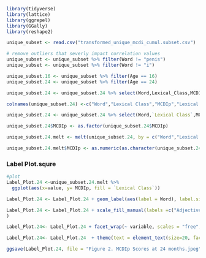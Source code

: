 
```r
library(tidyverse)
library(lattice)
library(ggrepel)
library(GGally)
library(reshape2)

```

```r
unique_subset <- read.csv("transformed_unique_mcdi_cumul.subset.csv")

# remove outliers that severly impact correlation values
unique_subset <- unique_subset %>% filter(Word != "penis")
unique_subset <- unique_subset %>% filter(Word != "i")

unique_subset.16 <- unique_subset %>% filter(Age == 16)
unique_subset.24 <- unique_subset %>% filter(Age == 24)

```

```r
unique_subset.24 <- unique_subset.24 %>% select(Word,Lexical_Class,MCDIp,Lexical_Diversity,Document_Diversity,ProKWo,logCummulative_Frequency)

colnames(unique_subset.24) <-c("Word","Lexical Class","MCDIp","Lexical Diversity","Document Diversity","Pro-KWo","Frequency")

unique_subset.24 <- unique_subset.24 %>% select(Word,`Lexical Class`,MCDIp,Frequency,`Lexical Diversity`,`Document Diversity`,`Pro-KWo`)

unique_subset.24$MCDIp <- as.factor(unique_subset.24$MCDIp)

unique_subset.24.melt <- melt(unique_subset.24, by = c("Word","Lexical Class","MCDIp"))

unique_subset.24.melt$MCDIp <- as.numeric(as.character(unique_subset.24.melt$MCDIp))

```

### Label Plot.squre
```r
#plot 
Label_Plot.24 <-unique_subset.24.melt %>%  
  ggplot(aes(x=value, y= MCDIp, fill = `Lexical Class`)) 

Label_Plot.24 <- Label_Plot.24 + geom_label(aes(label = Word), label.size = 0.01) 

Label_Plot.24 <- Label_Plot.24 + scale_fill_manual(labels =c("Adjectives","Function", "Nouns","Verbs"), values = c("#ffd125","#6fafc7","#bfd46d","#ee5e5e")
)

Label_Plot.24<- Label_Plot.24 + facet_wrap(~ variable, scales = "free", ncol = 2, nrow = 2) + theme_bw() 

Label_Plot.24<- Label_Plot.24  + theme(text = element_text(size=20, face = "bold", hjust = 0.5), legend.position = "top", legend.title = element_blank(), axis.title.x=element_blank())

ggsave(Label_Plot.24, file = "Figure 2. MCDIp Scores at 24 months.jpeg",dpi = "retina", width = 13, height = 13)
```
